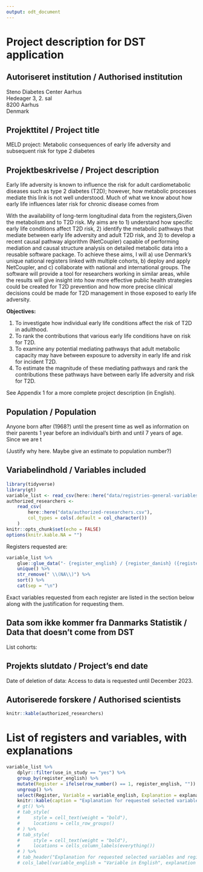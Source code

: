 ```yaml
---
output: odt_document
---
```


# Project description for DST application

## Autoriseret institution / Authorised institution

Steno Diabetes Center Aarhus  
Hedeager 3, 2. sal  
8200 Aarhus  
Denmark  

## Projekttitel / Project title

MELD project: Metabolic consequences of early life adversity and subsequent risk for type 2 diabetes

## Projektbeskrivelse / Project description

Early life adversity is known to influence the risk for adult cardiometabolic
diseases such as type 2 diabetes (T2D); however, how metabolic processes mediate
this link is not well understood. Much of what we know about how early life
influences later risk for chronic disease comes from

With the availability of long-term longitudinal data from the registers,Given the 
metabolism and to T2D risk. My aims are to 1) understand how specific early life
conditions affect T2D risk, 2) identify the metabolic pathways that mediate
between early life adversity and adult T2D risk, and 3) to develop a recent
causal pathway algorithm (NetCoupler) capable of performing mediation and causal
structure analysis on detailed metabolic data into a reusable
software package. To achieve these aims, I will a) use Denmark's unique national
registers linked with multiple cohorts, b) deploy and apply NetCoupler, and c)
collaborate with national and international groups. The software will provide a
tool for researchers working in similar areas, while the results will give
insight into how more effective public health strategies could be created for
T2D prevention and how more precise clinical decisions could be made for T2D
management in those exposed to early life adversity.

**Objectives:**

1. To investigate how individual early life conditions affect the risk of
T2D in adulthood.
1. To rank the contributions that various early life conditions have on risk
for T2D.
1. To examine any potential mediating pathways that adult metabolic capacity may
have between exposure to adversity in early life and risk for incident T2D.
1. To estimate the magnitude of these mediating pathways and rank the contributions
these pathways have between early life adversity and risk for T2D.

See Appendix 1 for a more complete project description (in English).

## Population / Population

Anyone born after (1968?) until the present time as well as information on their
parents 1 year before an individual's birth and until 7 years of age. Since we
are t

(Justify why here. Maybe give an estimate to population number?)

## Variabelindhold / Variables included

```r
library(tidyverse)
library(gt)
variable_list <- read_csv(here::here("data/registries-general-variables.csv"))
authorized_researchers <-
    read_csv(
        here::here("data/authorized-researchers.csv"),
        col_types = cols(.default = col_character())
    )
knitr::opts_chunk$set(echo = FALSE)
options(knitr.kable.NA = "")
```

Registers requested are:

```r
variable_list %>% 
    glue::glue_data("- {register_english} / {register_danish} ({register_abbreviation})") %>% 
    unique() %>%
    str_remove(" \\(NA\\)") %>% 
    sort() %>% 
    cat(sep = "\n")
```

Exact variables requested from each register are listed in the section below
along with the justification for requesting them.

<!-- Please also include information on external data or own survey data if such -->
<!-- data is part of the project. In such cases please include approval from the -->
<!-- Danish Protection Agency. -->

## Data som ikke kommer fra Danmarks Statistik / Data that doesn't come from DST

List cohorts:

## Projekts slutdato / Project's end date

Date of deletion of data: Access to data is requested until December 2023.

## Autoriserede forskere / Authorised scientists

```r
knitr::kable(authorized_researchers)
```

# List of registers and variables, with explanations

```r
variable_list %>% 
    dplyr::filter(use_in_study == "yes") %>% 
    group_by(register_english) %>% 
    mutate(Register = ifelse(row_number() == 1, register_english, "")) %>% 
    ungroup() %>% 
    select(Register, Variable = variable_english, Explanation = explanation) %>% 
    knitr::kable(caption = "Explanation for requested selected variables and registers.")
    # gt() %>% 
    # tab_style(
    #     style = cell_text(weight = "bold"),
    #     locations = cells_row_groups()
    # ) %>% 
    # tab_style(
    #     style = cell_text(weight = "bold"),
    #     locations = cells_column_labels(everything())
    # ) %>% 
    # tab_header("Explanation for requested selected variables and registers.") %>% 
    # cols_label(variable_english = "Variable in English", explanation = "Explanation")
```
